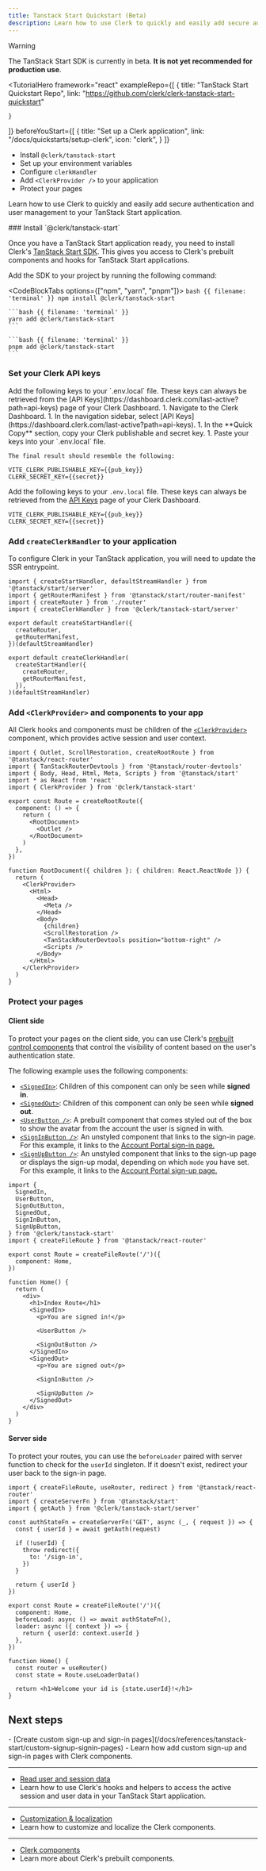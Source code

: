 ```yaml
---
title: Tanstack Start Quickstart (Beta)
description: Learn how to use Clerk to quickly and easily add secure authentication and user management to your TanStack Start application.
---
```


> [!WARNING]
> The TanStack Start SDK is currently in beta. **It is not yet recommended for production use**.

<TutorialHero
  framework="react"
  exampleRepo={[
    {
      title: "TanStack Start Quickstart Repo",
      link: "https://github.com/clerk/clerk-tanstack-start-quickstart"

    }
  ]}
  beforeYouStart={[
    {
      title: "Set up a Clerk application",
      link: "/docs/quickstarts/setup-clerk",
      icon: "clerk",
    }
  ]}
>
  - Install `@clerk/tanstack-start`
  - Set up your environment variables
  - Configure `clerkHandler`
  - Add `<ClerkProvider />` to your application
  - Protect your pages
</TutorialHero>

Learn how to use Clerk to quickly and easily add secure authentication and user management to your TanStack Start application.

<Steps>
  ### Install `@clerk/tanstack-start`

  Once you have a TanStack Start application ready, you need to install Clerk's [TanStack Start SDK](/docs/references/tanstack-start/overview). This gives you access to Clerk's prebuilt components and hooks for TanStack Start applications.

  Add the SDK to your project by running the following command:

  <CodeBlockTabs options={["npm", "yarn", "pnpm"]}>
    ```bash {{ filename: 'terminal' }}
    npm install @clerk/tanstack-start
    ```

    ```bash {{ filename: 'terminal' }}
    yarn add @clerk/tanstack-start
    ```

    ```bash {{ filename: 'terminal' }}
    pnpm add @clerk/tanstack-start
    ```
  </CodeBlockTabs>

  ### Set your Clerk API keys

  <SignedIn>
    Add the following keys to your `.env.local` file. These keys can always be retrieved from the [API Keys](https://dashboard.clerk.com/last-active?path=api-keys) page of your Clerk Dashboard.
  </SignedIn>

  <SignedOut>
    1. Navigate to the Clerk Dashboard.
    1. In the navigation sidebar, select [API Keys](https://dashboard.clerk.com/last-active?path=api-keys).
    1. In the **Quick Copy** section, copy your Clerk publishable and secret key.
    1. Paste your keys into your `.env.local` file.

    The final result should resemble the following:
  </SignedOut>

  ```env {{ filename: '.env.local' }}
  VITE_CLERK_PUBLISHABLE_KEY={{pub_key}}
  CLERK_SECRET_KEY={{secret}}
  ```

  Add the following keys to your `.env.local` file. These keys can always be retrieved from the [API Keys](https://dashboard.clerk.com/last-active?path=api-keys) page of your Clerk Dashboard.

  ```env {{ filename: '.env' }}
  VITE_CLERK_PUBLISHABLE_KEY={{pub_key}}
  CLERK_SECRET_KEY={{secret}}
  ```

  ### Add `createClerkHandler` to your application

  To configure Clerk in your TanStack application, you will need to update the SSR entrypoint.

  ```tsx {{ filename: 'app/ssr.tsx', ins: [4, [11, 16]], del: [[6, 9]] }}
  import { createStartHandler, defaultStreamHandler } from '@tanstack/start/server'
  import { getRouterManifest } from '@tanstack/start/router-manifest'
  import { createRouter } from './router'
  import { createClerkHandler } from '@clerk/tanstack-start/server'

  export default createStartHandler({
    createRouter,
    getRouterManifest,
  })(defaultStreamHandler)

  export default createClerkHandler(
    createStartHandler({
      createRouter,
      getRouterManifest,
    }),
  )(defaultStreamHandler)
  ```

  ### Add `<ClerkProvider>` and components to your app

  All Clerk hooks and components must be children of the [`<ClerkProvider>`](/docs/components/clerk-provider) component, which provides active session and user context.

  ```tsx {{ filename: 'app/routes/__root.tsx', ins: [5, 19, 31] }}
  import { Outlet, ScrollRestoration, createRootRoute } from '@tanstack/react-router'
  import { TanStackRouterDevtools } from '@tanstack/router-devtools'
  import { Body, Head, Html, Meta, Scripts } from '@tanstack/start'
  import * as React from 'react'
  import { ClerkProvider } from '@clerk/tanstack-start'

  export const Route = createRootRoute({
    component: () => {
      return (
        <RootDocument>
          <Outlet />
        </RootDocument>
      )
    },
  })

  function RootDocument({ children }: { children: React.ReactNode }) {
    return (
      <ClerkProvider>
        <Html>
          <Head>
            <Meta />
          </Head>
          <Body>
            {children}
            <ScrollRestoration />
            <TanStackRouterDevtools position="bottom-right" />
            <Scripts />
          </Body>
        </Html>
      </ClerkProvider>
    )
  }
  ```

  ### Protect your pages

  #### Client side

  To protect your pages on the client side, you can use Clerk's [prebuilt control components](/docs/components/overview#what-are-control-components) that control the visibility of content based on the user's authentication state.

  The following example uses the following components:

  - [`<SignedIn>`](/docs/components/control/signed-in): Children of this component can only be seen while **signed in**.
  - [`<SignedOut>`](/docs/components/control/signed-out): Children of this component can only be seen while **signed out**.
  - [`<UserButton />`](/docs/components/user/user-button): A prebuilt component that comes styled out of the box to show the avatar from the account the user is signed in with.
  - [`<SignInButton />`](/docs/components/unstyled/sign-in-button): An unstyled component that links to the sign-in page. For this example, it links to the [Account Portal sign-in page.](/docs/customization/account-portal/overview)
  - [`<SignUpButton />`](/docs/components/unstyled/sign-up-button): An unstyled component that links to the sign-up page or displays the sign-up modal, depending on which `mode` you have set. For this example, it links to the [Account Portal sign-up page.](/docs/customization/account-portal/overview)

  ```tsx {{ filename: 'app/routes/index.tsx' }}
  import {
    SignedIn,
    UserButton,
    SignOutButton,
    SignedOut,
    SignInButton,
    SignUpButton,
  } from '@clerk/tanstack-start'
  import { createFileRoute } from '@tanstack/react-router'

  export const Route = createFileRoute('/')({
    component: Home,
  })

  function Home() {
    return (
      <div>
        <h1>Index Route</h1>
        <SignedIn>
          <p>You are signed in!</p>

          <UserButton />

          <SignOutButton />
        </SignedIn>
        <SignedOut>
          <p>You are signed out</p>

          <SignInButton />

          <SignUpButton />
        </SignedOut>
      </div>
    )
  }
  ```

  #### Server side

  To protect your routes, you can use the `beforeLoader` paired with server function to check for the `userId` singleton. If it doesn't exist, redirect your user back to the sign-in page.

  ```tsx {{ filename: 'app/routes/index.tsx' }}
  import { createFileRoute, useRouter, redirect } from '@tanstack/react-router'
  import { createServerFn } from '@tanstack/start'
  import { getAuth } from '@clerk/tanstack-start/server'

  const authStateFn = createServerFn('GET', async (_, { request }) => {
    const { userId } = await getAuth(request)

    if (!userId) {
      throw redirect({
        to: '/sign-in',
      })
    }

    return { userId }
  })

  export const Route = createFileRoute('/')({
    component: Home,
    beforeLoad: async () => await authStateFn(),
    loader: async ({ context }) => {
      return { userId: context.userId }
    },
  })

  function Home() {
    const router = useRouter()
    const state = Route.useLoaderData()

    return <h1>Welcome your id is {state.userId}!</h1>
  }
  ```
</Steps>

## Next steps

<Cards>
  - [Create custom sign-up and sign-in pages](/docs/references/tanstack-start/custom-signup-signin-pages)
  - Learn how add custom sign-up and sign-in pages with Clerk components.

  ---

  - [Read user and session data](/docs/references/tanstack-start/read-session-data)
  - Learn how to use Clerk's hooks and helpers to access the active session and user data in your TanStack Start application.

  ---

  - [Customization & localization](/docs/customization/overview)
  - Learn how to customize and localize the Clerk components.

  ---

  - [Clerk components](/docs/components/overview)
  - Learn more about Clerk's prebuilt components.
</Cards>
